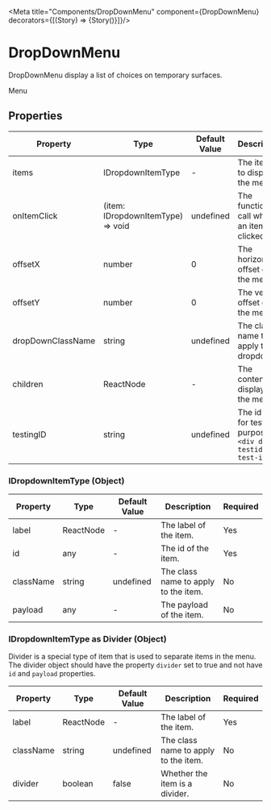 
<Meta title="Components/DropDownMenu" component={DropDownMenu}  decorators={[(Story) => <LensProvider>{Story()}</LensProvider>]}/>

# DropDownMenu

DropDownMenu display a list of choices on temporary surfaces.

<Canvas>
  <DropDownMenu
    activeId="sp"
    items={[
      {
        id: 'settings',
        label: 'Settings'
      },
      {
        id: 'profile',
        label: 'Profile'
      },
      {
        divider: true
      },
      {
        id: 'logout',
        label: 'Logout'
      }
    ]}
    onItemClick={function noRefCheck(){}}
  >
    Menu
  </DropDownMenu>
</Canvas>

## Properties

|Property|Type|Default Value|Description|Required|
|---|---|---|---|---|
|items|IDropdownItemType|-|The items to display in the menu.|Yes|
|onItemClick|(item: IDropdownItemType) => void|undefined|The function to call when an item is clicked.|Yes|
|offsetX|number|0|The horizontal offset of the menu.|No|
|offsetY|number|0|The vertical offset of the menu.|No|
|dropDownClassName|string|undefined|The class name to apply to the dropdown.|No|
|children|ReactNode|-|The content to display in the menu.|No|
|testingID| string | undefined | The id used for testing purposes.<br/>`<div data-testid="my-test-id"/>` |No|

### IDropdownItemType (Object)

|Property|Type|Default Value|Description|Required|
|---|---|---|---|---|
|label|ReactNode|-|The label of the item.|Yes|
|id|any|-|The id of the item.|Yes|
|className|string|undefined|The class name to apply to the item.|No|
|payload|any|-|The payload of the item.|No|

### IDropdownItemType as Divider (Object)
Divider is a special type of item that is used to separate items in the menu.
The divider object should have the property `divider` set to true and not have `id` and `payload` properties.

|Property|Type|Default Value|Description|Required|
|---|---|---|---|---|
|label|ReactNode|-|The label of the item.|Yes|
|className|string|undefined|The class name to apply to the item.|No|
|divider|boolean|false|Whether the item is a divider.|No|
